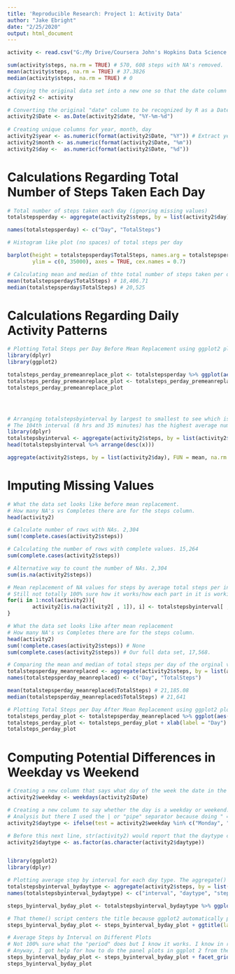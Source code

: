 ---
title: 'Reproducible Research: Project 1: Activity Data'
author: "Jake Ebright"
date: "2/25/2020"
output: html_document
---

```{r, echo = TRUE, eval = TRUE}

activity <- read.csv("G:/My Drive/Coursera John's Hopkins Data Science Specialization/Course 5_ Reproducible Research/Week 2/activity.csv")

sum(activity$steps, na.rm = TRUE) # 570, 608 steps with NA's removed.
mean(activity$steps, na.rm = TRUE) # 37.3826 
median(activity$steps, na.rm = TRUE) # 0

# Copying the original data set into a new one so that the date column can be manipulated without impacitng the orginal data set.
activity2 <- activity

# Converting the original "date" column to be recognized by R as a Date columns.
activity2$Date <- as.Date(activity2$date, "%Y-%m-%d")
        
# Creating unique columns for year, month, day
activity2$year <- as.numeric(format(activity2$Date, "%Y")) # Extract year of purchase from Date column to make an entirely new year column. 
activity2$month <- as.numeric(format(activity2$Date, "%m"))
activity2$day <-  as.numeric(format(activity2$Date, "%d"))


```



# Calculations Regarding Total Number of Steps Taken Each Day 
```{r}

# Total number of steps taken each day (ignoring missing values)
totalstepsperday <- aggregate(activity2$steps, by = list(activity2$day), FUN = sum, na.rm = TRUE)

names(totalstepsperday) <- c("Day", "TotalSteps")

# Histogram like plot (no spaces) of total steps per day

barplot(height = totalstepsperday$TotalSteps, names.arg = totalstepsperday$Day, space = 0, col = "lightblue", main = "Total Number of Steps per Day", ylab = "Number of Steps", xlab = "Day",
        ylim = c(0, 35000), axes = TRUE, cex.names = 0.7)

# Calculating mean and median of thte total number of steps taken per day.
mean(totalstepsperday$TotalSteps) # 18,406.71
median(totalstepsperday$TotalSteps) # 20,525

```



# Calculations Regarding Daily Activity Patterns
```{r}

# Plotting Total Steps per Day Before Mean Replacement using ggplot2 plotting system.
library(dplyr)
library(ggplot2)

totalsteps_perday_premeanreplace_plot <- totalstepsperday %>% ggplot(aes(x = Day, y = TotalSteps)) + geom_line()
totalsteps_perday_premeanreplace_plot <- totalsteps_perday_premeanreplace_plot + xlab(label = "Day") + ylab(label = "Total Steps") + ggtitle(label = "Total Steps by Day Before Mean Replacement") + theme(plot.title = element_text(hjust = 0.5))
totalsteps_perday_premeanreplace_plot




# Arranging totalstepsbyinterval by largest to smallest to see which is the greatest to answer their question.
# The 104th interval (8 hrs and 35 minutes) has the highest average number of steps at about 206.
library(dplyr)
totalstepsbyinterval <- aggregate(activity2$steps, by = list(activity2$interval), FUN = mean, na.rm = TRUE)
head(totalstepsbyinterval %>% arrange(desc(x)))

aggregate(activity2$steps, by = list(activity2$day), FUN = mean, na.rm = FALSE)

```



# Imputing Missing Values
```{r}

# What the data set looks like before mean replacement.
# How many NA's vs Completes there are for the steps column.
head(activity2)

# Calculate number of rows with NAs. 2,304
sum(!complete.cases(activity2$steps))

# Calculating the number of rows with complete values. 15,264
sum(complete.cases(activity2$steps))

# Alternative way to count the number of NAs. 2,304
sum(is.na(activity2$steps))

# Mean replacement of NA values for steps by average total steps per interval. I got this iteratively (ie. pulling stuff from stack overflow and fiddling around with it until I got it to work).
# Still not totally 100% sure how it works/how each part in it is working specifically.
for(i in 1:ncol(activity2)){
        activity2[is.na(activity2[ , 1]), i] <- totalstepsbyinterval[ , 2]
}

# What the data set looks like after mean replacement
# How many NA's vs Completes there are for the steps column.
head(activity2)
sum(!complete.cases(activity2$steps)) # None
sum(complete.cases(activity2$steps)) # Our full data set, 17,568.

# Comparing the mean and median of total steps per day of the orginal vs. mean replacement data sets. The mean and median for the data set with NA's mean replaced by interval are both higher.
totalstepsperday_meanreplaced <- aggregate(activity2$steps, by = list(activity2$day), FUN = sum, na.rm = TRUE)
names(totalstepsperday_meanreplaced) <- c("Day", "TotalSteps")

mean(totalstepsperday_meanreplaced$TotalSteps) # 21,185.08
median(totalstepsperday_meanreplaced$TotalSteps) # 21,641

# Plotting Total Steps per Day After Mean Replacement using ggplot2 plotting system.
totalsteps_perday_plot <- totalstepsperday_meanreplaced %>% ggplot(aes(x = Day, y = TotalSteps)) + geom_line()
totalsteps_perday_plot <- totalsteps_perday_plot + xlab(label = "Day") + ylab(label = "Total Steps") + ggtitle(label = "Total Steps by Day After Mean Replacement") + theme(plot.title = element_text(hjust = 0.5))
totalsteps_perday_plot

```



# Computing Potential Differences in Weekday vs Weekend
```{r}

# Creating a new column that says what day of the week the date in the Date column was.
activity2$weekday <- weekdays(activity2$Date)

# Creating a new column to say whether the day is a weekday or weekend. This method using %in% is like what I tried to do with some of the Charter Spectrum Commnunity Solutions Cluster
# Analysis but there I used the | or "pipe" separator because doing " == c(..., ..., ...)" wasn't working right. Instead of all that, I can just use the %in% like I did here.
activity2$daytype <- ifelse(test = activity2$weekday %in% c("Monday", "Tuesday", "Wednesday", "Thursday", "Friday"), yes = "weekday", no = "weekend")

# Before this next line, str(activity2) would report that the daytype column was a character column. Now, it returns as a factor column with 2 levels. Cha-ching.
activity2$daytype <- as.factor(as.character(activity2$daytype))


library(ggplot2)
library(dplyr)

# Plotting average step by interval for each day type. The aggregate() funciton is a dream. Let's you put mnultiple variables to condition on in the list() section.
totalstepsbyinterval_bydaytype <- aggregate(activity2$steps, by = list(activity2$interval, activity2$daytype), FUN = mean, na.rm = TRUE)
names(totalstepsbyinterval_bydaytype) <- c("interval", "daytype", "steps")

steps_byinterval_byday_plot <- totalstepsbyinterval_bydaytype %>% ggplot(aes(x = interval, y = steps,  group = daytype, color = daytype)) + geom_line()

# That theme() script centers the title because ggplot2 automatically puts the title on the left because apparently that location is better if you have subtitles.
steps_byinterval_byday_plot <- steps_byinterval_byday_plot + ggtitle(label = "Weekday vs. Weekend: Average Steps by Interval") + theme(plot.title = element_text(hjust = 0.5))

# Average Steps by Interval on Different Plots
# Not 100% sure what the "period" does but I know it works. I know in regression having the period includes all remaning variables as indpendent variables, but not exactly sure what it does here.
# Anyway, I got help for how to do the panel plots in ggplot 2 from the following website: http://www.sthda.com/english/wiki/ggplot2-facet-split-a-plot-into-a-matrix-of-panels
steps_byinterval_byday_plot <- steps_byinterval_byday_plot + facet_grid(daytype ~ .)
steps_byinterval_byday_plot

```


